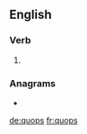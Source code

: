 ==English==

===Verb===
{{head|en|verb form}}

# {{en-third-person singular of|quop}}

===Anagrams===
* {{l|en|squop}}

[[de:quops]]
[[fr:quops]]